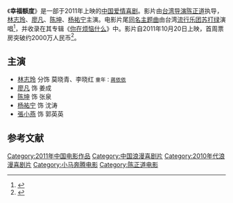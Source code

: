 {{Infobox Film
| color                 =
| name                  = 幸福额度
| original_name         = Love on Credit
| image                 = 
| caption               = 
| director              = [[陈正道|陈正道]]
| producer              = 
| producer_2            = 
| writer                = 
| screenplay            = 
| story                 = 
| based_on              = 
| narrator              = 
| production_supervisor = 
| starring              = [[林志玲|林志玲]]<br />[[廖凡|廖凡]]<br />[[陈坤|陈坤]]<br />[[杨祐宁|杨祐宁]]
| sec-title             = 
| endtheme              = 《[[幸福额度_(歌曲)|幸福额度]]》
| music                 = 
| cinematography        = 
| editing               = 
| studio                = [[小马奔腾|小马奔腾]]
| distributor           = 
| released              = {{film date|2011|10|20|中国大陆}}
| issue date            = 
| runtime               = 94分钟
| country               = {{中國大陸電影產地}}
| language              = [[汉语|汉语]]
| website               = 
| budget                = 
| gross                 = 
| preceded_by           = 
| followed_by           = 
| cn_name               = 
| hk_name               = 
| mo_name               = 
| tw_name               = 
| sg_name               = 
| sarft_id              = 
| amg_id                = 
| imdb_id               = tt2095832
}}
《'''幸福额度'''》是一部于2011年上映的[[華語電影|中国]][[爱情片|爱情]][[喜剧|喜剧]]。影片由[[台湾|台湾]][[导演|导演]][[陈正道|陈正道]]执导，[[林志玲|林志玲]]、[[廖凡|廖凡]]、[[陈坤|陈坤]]、[[杨祐宁|杨祐宁]]主演。电影片尾[[幸福额度_(歌曲)|同名主题曲]]由台湾[[流行乐团|流行乐团]][[苏打绿|苏打绿]]演唱<ref>{{cite news|title=苏打绿献唱《幸福额度》主题曲 金秋十月温情上映|url=http://ent.ifeng.com/movie/special/loveoncredit/zuixin/detail_2011_09/19/9291133_0.shtml|accessdate=2014-03-05|newspaper=凤凰网娱乐|date=2011年9月19日|archive-date=2014-03-05|archive-url=https://web.archive.org/web/20140305051808/http://ent.ifeng.com/movie/special/loveoncredit/zuixin/detail_2011_09/19/9291133_0.shtml|dead-url=no}}</ref>，并收录在其专辑《[[你在烦恼什么|你在烦恼什么]]》中。影片自2011年10月20日上映，首周票房突破约2000万人民币<ref>{{cite news|author=洪嘉嘉|title=林志玲力甩花瓶封號　《幸福額度》票房破億(組圖)|url=http://tw.twent.chinayes.com/Content/20111030/kdzvpp95wsik4.shtml|accessdate=2014-03-05|newspaper=Yes娛樂新聞中心|date=2011-10-30|deadurl=yes|archiveurl=https://web.archive.org/web/20160304191831/http://tw.twent.chinayes.com/Content/20111030/kdzvpp95wsik4.shtml|archivedate=2016-03-04}}</ref>。

==主演==
*[[林志玲|林志玲]] 分饰 莫晓青、李晓红 <small>童年：[[蔣依依|蔣依依]]</small>
*[[廖凡|廖凡]] 饰 姜成
*[[陈坤|陈坤]] 饰 张泉
*[[杨祐宁|杨祐宁]] 饰 沈涛
*[[張小燕|張小燕]] 饰 郭英英

==参考文献==
{{reflist}}

[[Category:2011年中国电影作品|Category:2011年中国电影作品]]
[[Category:中国浪漫喜剧片|Category:中国浪漫喜剧片]]
[[Category:2010年代浪漫喜剧片|Category:2010年代浪漫喜剧片]]
[[Category:小马奔腾电影|Category:小马奔腾电影]]
[[Category:陈正道电影|Category:陈正道电影]]